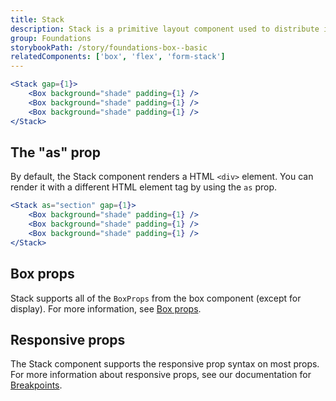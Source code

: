 ```yaml
---
title: Stack
description: Stack is a primitive layout component used to distribute items vertically with even spacing.
group: Foundations
storybookPath: /story/foundations-box--basic
relatedComponents: ['box', 'flex', 'form-stack']
---
```


```jsx live showCode
<Stack gap={1}>
	<Box background="shade" padding={1} />
	<Box background="shade" padding={1} />
	<Box background="shade" padding={1} />
</Stack>
```

## The "as" prop

By default, the Stack component renders a HTML `<div>` element. You can render it with a different HTML element tag by using the `as` prop.

```jsx live showCode
<Stack as="section" gap={1}>
	<Box background="shade" padding={1} />
	<Box background="shade" padding={1} />
	<Box background="shade" padding={1} />
</Stack>
```

## Box props

Stack supports all of the `BoxProps` from the box component (except for display). For more information, see [Box props](/components/box/code).

## Responsive props

The Stack component supports the responsive prop syntax on most props. For more information about responsive props, see our documentation for [Breakpoints](/foundations/tokens/breakpoints#responsive-design-in-code).
